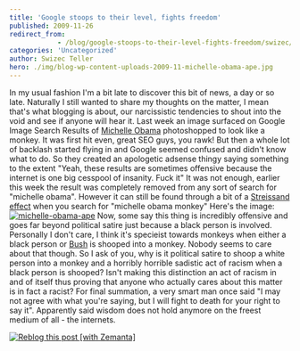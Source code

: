 ```yaml
---
title: 'Google stoops to their level, fights freedom'
published: 2009-11-26
redirect_from: 
            - /blog/google-stoops-to-their-level-fights-freedom/swizec/904
categories: 'Uncategorized'
author: Swizec Teller
hero: ./img/blog-wp-content-uploads-2009-11-michelle-obama-ape.jpg
---
```

In my usual fashion I'm a bit late to discover this bit of news, a day or so late. Naturally I still wanted to share my thoughts on the matter, I mean that's what blogging is about, our narcissistic tendencies to shout into the void and see if anyone will hear it. Last week an image surfaced on Google Image Search Results of [Michelle Obama](http://en.wikipedia.org/wiki/Michelle_Obama "Michelle Obama") photoshopped to look like a monkey. It was first hit even, great SEO guys, you rawk! But then a whole lot of backlash started flying in and Google seemed confused and didn't know what to do. So they created an apologetic adsense thingy saying something to the extent "Yeah, these results are sometimes offensive because the internet is one big cesspool of insanity. Fuck it" It was not enough, earlier this week the result was completely removed from any sort of search for "michelle obama". However it can still be found through a bit of a [Streissand effect](http://en.wikipedia.org/wiki/Streisand_effect "Streisand effect") when you search for "michelle obama monkey" Here's the image: [![michelle-obama-ape](http://swizec.com/blog/wp-content/uploads/2009/11/michelle-obama-ape.jpg "michelle-obama-ape")](./img/blog-wp-content-uploads-2009-11-michelle-obama-ape.jpg) Now, some say this thing is incredibly offensive and goes far beyond political satire just because a black person is involved. Personally I don't care, I think it's specieist towards monkeys when either a black person or [Bush](http://doctorbulldog.files.wordpress.com/2009/02/8130george-w-bush-monkey-posters.jpg) is shooped into a monkey. Nobody seems to care about that though. So I ask of you, why is it political satire to shoop a white person into a monkey and a horribly horrible sadistic act of racism when a black person is shooped? Isn't making this distinction an act of racism in and of itself thus proving that anyone who actually cares about this matter is in fact a racist? For final summation, a very smart man once said "I may not agree with what you're saying, but I will fight to death for your right to say it". Apparently said wisdom does not hold anymore on the freest medium of all - the internets.

[![Reblog this post \[with Zemanta\]](http://img.zemanta.com/reblog_e.png?x-id=1ad144d6-554e-457c-aaa7-1e2962d4260c)](http://reblog.zemanta.com/zemified/1ad144d6-554e-457c-aaa7-1e2962d4260c/ "Reblog this post \[with Zemanta]")